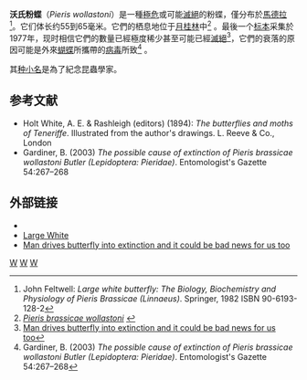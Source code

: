 {{Speciesbox 
| genus = Pieris (butterfly)
| species = wollastoni
| image = Pieris wollastoni-PD.png
| image_caption = 一只雌性的馬德拉大菜粉蝶图像
| status = PE | status_system = IUCN3.1
| status_ref = <ref name=iucn>Bonaccorso et al., 2008</ref>
| authority = [[Arthur_Gardiner_Butler|Butler]], 1886
}}
'''沃氏粉蝶'''（''Pieris wollastoni''）是一種[[極危|極危]]或可能[[滅絕|滅絕]]的粉蝶，僅分布於[[馬德拉|馬德拉]]<ref>John Feltwell: ''Large white butterfly: The Biology, Biochemistry and Physiology of Pieris Brassicae (Linnaeus)''. Springer, 1982 ISBN 90-6193-128-2</ref>。它们体长约55到65毫米。它們的栖息地位于[[月桂林|月桂林]]中<ref>[http://www.madeiranature.com/index/cms/page/-/page/nature_fauna_insects/articleId/307/articleTitle/large-white/lang/en ''Pieris brassicae wollastoni''] {{webarchive|url=https://web.archive.org/web/20110714014701/http://www.madeiranature.com/index/cms/page/-/page/nature_fauna_insects/articleId/307/articleTitle/large-white/lang/en |date=2011-07-14 }}</ref> 。最後一个[[标本|标本]]采集於1977年，现时相信它們的數量已經極度稀少甚至可能已經[[滅絕|滅絕]]<ref>[http://www.timesonline.co.uk/tol/news/uk/science/article2796656.ece Man drives butterfly into extinction and it could be bad news for us too]</ref>，它們的衰落的原因可能是外來[[蝴蝶|蝴蝶]]所攜帶的[[病毒|病毒]]所致<ref>Gardiner, B. (2003) ''The possible cause of extinction of Pieris brassicae wollastoni Butler (Lepidoptera: Pieridae)''. Entomologist's Gazette 54:267–268</ref> 。

其[[种小名|种小名]]是為了紀念昆蟲學家{{tsl|en|Thomas Vernon Wollaston|湯瑪斯·維儂·沃拉史頓}}。

==参考文献==
{{reflist}}
* Holt White, A. E. & Rashleigh (editors) (1894): ''The butterflies and moths of Teneriffe''. Illustrated from the author's drawings. L. Reeve & Co., London
* Gardiner, B. (2003) ''The possible cause of extinction of Pieris brassicae wollastoni Butler (Lepidoptera: Pieridae)''. Entomologist's Gazette 54:267–268

==外部链接==
*{{IUCN|id = 39483| taxon = Pieris wollastoni| assessors = van Swaay, C., Wynhoff, I., Verovnik, R., Wiemers, M., López Munguira, M., Maes, D., Sasic, M., Verstrael, T., Warren, M. & Settele, J.| assessment_year = 2010| version = 2012.2| accessdate = 9 March 2013}}
*[https://archive.is/20070812125556/http://www.madeiranature.com/index/nm/nature/terrestrial/fauna/insects/_/2/5481.html Large White]
*[http://www.timesonline.co.uk/tol/news/uk/science/article2796656.ece Man drives butterfly into extinction and it could be bad news for us too]

{{Taxonbar}}
[[Category:_1886年描述的昆虫|W]]
[[Category:IUCN紅色名錄極危物種|W]]
[[Category:粉蝶属|W]]